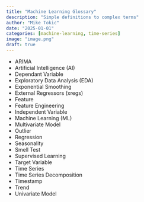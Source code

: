 ```yaml
---
title: "Machine Learning Glossary"
description: "Simple definitions to complex terms"
author: "Mike Tokic"
date: "2025-01-01"
categories: [machine-learning, time-series]
image: "image.png"
draft: true
---
```


- ARIMA
- Artificial Intelligence (AI)
- Dependant Variable
- Exploratory Data Analysis (EDA)
- Exponential Smoothing
- External Regressors (xregs)
- Feature
- Feature Engineering
- Independent Variable
- Machine Learning (ML)
- Multivariate Model
- Outlier
- Regression
- Seasonality
- Smell Test
- Supervised Learning
- Target Variable
- Time Series
- Time Series Decomposition
- Timestamp
- Trend
- Univariate Model